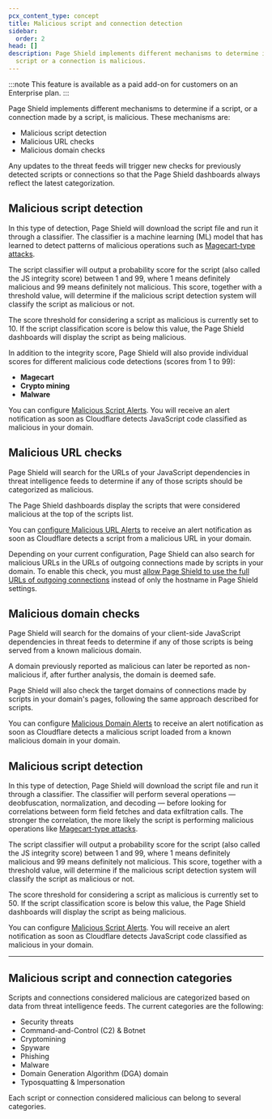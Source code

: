 ```yaml
---
pcx_content_type: concept
title: Malicious script and connection detection
sidebar:
  order: 2
head: []
description: Page Shield implements different mechanisms to determine if a
  script or a connection is malicious.
---
```


:::note
This feature is available as a paid add-on for customers on an Enterprise plan.
:::

Page Shield implements different mechanisms to determine if a script, or a connection made by a script, is malicious. These mechanisms are:

- Malicious script detection
- Malicious URL checks
- Malicious domain checks

Any updates to the threat feeds will trigger new checks for previously detected scripts or connections so that the Page Shield dashboards always reflect the latest categorization.

## Malicious script detection

In this type of detection, Page Shield will download the script file and run it through a classifier. The classifier is a machine learning (ML) model that has learned to detect patterns of malicious operations such as [Magecart-type attacks](https://sansec.io/what-is-magecart).

The script classifier will output a probability score for the script (also called the JS integrity score) between 1 and 99, where 1 means definitely malicious and 99 means definitely not malicious. This score, together with a threshold value, will determine if the malicious script detection system will classify the script as malicious or not.

The score threshold for considering a script as malicious is currently set to 10. If the script classification score is below this value, the Page Shield dashboards will display the script as being malicious.

In addition to the integrity score, Page Shield will also provide individual scores for different malicious code detections (scores from 1 to 99):

- **Magecart**
- **Crypto mining**
- **Malware**

You can configure [Malicious Script Alerts](/page-shield/reference/alerts/). You will receive an alert notification as soon as Cloudflare detects JavaScript code classified as malicious in your domain.

## Malicious URL checks

Page Shield will search for the URLs of your JavaScript dependencies in threat intelligence feeds to determine if any of those scripts should be categorized as malicious.

The Page Shield dashboards display the scripts that were considered malicious at the top of the scripts list.

You can [configure Malicious URL Alerts](/page-shield/reference/alerts/) to receive an alert notification as soon as Cloudflare detects a script from a malicious URL in your domain.

Depending on your current configuration, Page Shield can also search for malicious URLs in the URLs of outgoing connections made by scripts in your domain. To enable this check, you must [allow Page Shield to use the full URLs of outgoing connections](/page-shield/reference/settings/#connection-target-details) instead of only the hostname in Page Shield settings.

## Malicious domain checks

Page Shield will search for the domains of your client-side JavaScript dependencies in threat feeds to determine if any of those scripts is being served from a known malicious domain.

A domain previously reported as malicious can later be reported as non-malicious if, after further analysis, the domain is deemed safe.

Page Shield will also check the target domains of connections made by scripts in your domain's pages, following the same approach described for scripts.

You can configure [Malicious Domain Alerts](/page-shield/reference/alerts/) to receive an alert notification as soon as Cloudflare detects a malicious script loaded from a known malicious domain in your domain.

## Malicious script detection

In this type of detection, Page Shield will download the script file and run it through a classifier. The classifier will perform several operations — deobfuscation, normalization, and decoding — before looking for correlations between form field fetches and data exfiltration calls. The stronger the correlation, the more likely the script is performing malicious operations like [Magecart-type attacks](https://sansec.io/what-is-magecart).

The script classifier will output a probability score for the script (also called the JS integrity score) between 1 and 99, where 1 means definitely malicious and 99 means definitely not malicious. This score, together with a threshold value, will determine if the malicious script detection system will classify the script as malicious or not.

The score threshold for considering a script as malicious is currently set to 50. If the script classification score is below this value, the Page Shield dashboards will display the script as being malicious.

You can configure [Malicious Script Alerts](/page-shield/reference/alerts/). You will receive an alert notification as soon as Cloudflare detects JavaScript code classified as malicious in your domain.

---

## Malicious script and connection categories

Scripts and connections considered malicious are categorized based on data from threat intelligence feeds. The current categories are the following:

- Security threats
- Command-and-Control (C2) & Botnet
- Cryptomining
- Spyware
- Phishing
- Malware
- Domain Generation Algorithm (DGA) domain
- Typosquatting & Impersonation

Each script or connection considered malicious can belong to several categories.
